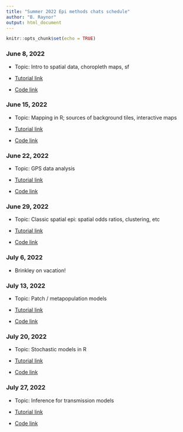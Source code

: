 ```yaml
---
title: "Summer 2022 Epi methods chats schedule"
author: "B. Raynor"
output: html_document
---
```


```r
knitr::opts_chunk$set(echo = TRUE)
```

### June 8, 2022  

+ Topic: Intro to spatial data, choropleth maps, sf

+ [Tutorial link](https://rpubs.com/bhraynor/Tutorial1_ChoroplethMaps)

+ [Code link](https://github.com/bhraynor/epi_tutorial_library/tree/main/Spatial)

### June 15, 2022  

+ Topic: Mapping in R; sources of background tiles, interactive maps

+ [Tutorial link](https://rpubs.com/bhraynor/mapping)

+ [Code link](https://github.com/bhraynor/epi_tutorial_library/blob/main/Spatial/02_Mapping.Rmd)

### June 22, 2022
  
+ Topic: GPS data analysis  

+ [Tutorial link]()

+ [Code link]()

### June 29, 2022  

+ Topic: Classic spatial epi: spatial odds ratios, clustering, etc  

+ [Tutorial link]()

+ [Code link]()

### July 6, 2022

+ Brinkley on vacation! 

### July 13, 2022  

+ Topic: Patch / metapopulation models

+ [Tutorial link]()

+ [Code link]()

### July 20, 2022

+ Topic: Stochastic models in R

+ [Tutorial link]()

+ [Code link]()

### July 27, 2022

+ Topic: Inference for transmission models

+ [Tutorial link]()

+ [Code link]()